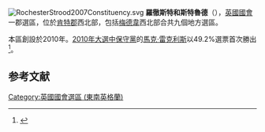 [[File:RochesterStrood2007Constituency.svg|right]]
'''羅徹斯特和斯特魯德'''（{{lang-en|Rochester and Strood}}），[[英國|英國]][[英國國會|國會]]一郡選區，位於[[肯特郡|肯特郡]]西北部，包括[[梅德韋|梅德韋]]西北部合共九個地方選區。

本區創設於2010年。[[2010年英國大選|2010年大選中]][[保守黨_(英國)|保守黨]]的[[馬克·雷克利斯|馬克·雷克利斯]]以49.2%選票首次勝出<ref name="">{{cite news
|publisher=[[英國廣播公司|英國廣播公司]]
|date=2010年5月7日
|title=Election 2010/Constituency/Rochester & Strood
|url=http://news.bbc.co.uk/1/shared/election2010/results/constituency/d72.stm
|accessdate=2010年10月31日
|archive-date=2017年9月6日
|archive-url=https://web.archive.org/web/20170906191959/http://news.bbc.co.uk/1/shared/election2010/results/constituency/d72.stm
|dead-url=no
}}</ref>。

==参考文献==
<div class="references-small">
<references></references>
</div>
{{英國國會選區 (東南英格蘭)}}
{{DEFAULTSORT:Rochester And Strood}}
[[Category:英國國會選區_(東南英格蘭)|Category:英國國會選區 (東南英格蘭)]]
